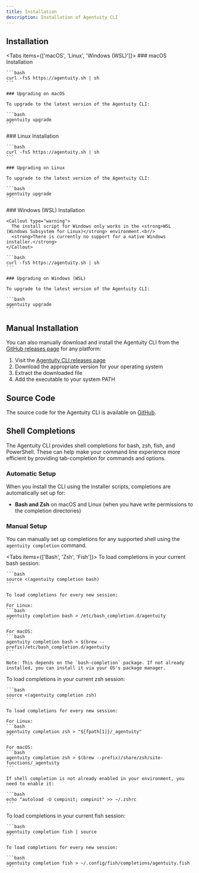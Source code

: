 ```yaml
---
title: Installation
description: Installation of Agentuity CLI
---
```



## Installation

<Tabs items={['macOS', 'Linux', 'Windows (WSL)']}>
  <Tab>
    ### macOS Installation

    ```bash
    curl -fsS https://agentuity.sh | sh
    ```

    ### Upgrading on macOS

    To upgrade to the latest version of the Agentuity CLI:

    ```bash
    agentuity upgrade
    ```
  </Tab>
  <Tab>
    ### Linux Installation

    ```bash
    curl -fsS https://agentuity.sh | sh
    ```

    ### Upgrading on Linux

    To upgrade to the latest version of the Agentuity CLI:

    ```bash
    agentuity upgrade
    ```
  </Tab>
  <Tab>
    ### Windows (WSL) Installation

    <Callout type="warning">
      The install script for Windows only works in the <strong>WSL (Windows Subsystem for Linux)</strong> environment.<br/>
      <strong>There is currently no support for a native Windows installer.</strong>
    </Callout>

    ```bash
    curl -fsS https://agentuity.sh | sh
    ```

    ### Upgrading on Windows (WSL)

    To upgrade to the latest version of the Agentuity CLI:

    ```bash
    agentuity upgrade
    ```
  </Tab>
</Tabs>

## Manual Installation

You can also manually download and install the Agentuity CLI from the [GitHub releases page](https://github.com/agentuity/cli/releases) for any platform:

1. Visit the [Agentuity CLI releases page](https://github.com/agentuity/cli/releases)
2. Download the appropriate version for your operating system
3. Extract the downloaded file
4. Add the executable to your system PATH

## Source Code

The source code for the Agentuity CLI is available on [GitHub](https://github.com/agentuity/cli).

## Shell Completions

The Agentuity CLI provides shell completions for bash, zsh, fish, and PowerShell. These can help make your command line experience more efficient by providing tab-completion for commands and options.

### Automatic Setup

When you install the CLI using the installer scripts, completions are automatically set up for:
- **Bash and Zsh** on macOS and Linux (when you have write permissions to the completion directories)

### Manual Setup

You can manually set up completions for any supported shell using the `agentuity completion` command.

<Tabs items={['Bash', 'Zsh', 'Fish']}>
  <Tab>
    To load completions in your current bash session:

    ```bash
    source <(agentuity completion bash)
    ```

    To load completions for every new session:

    For Linux:
    ```bash
    agentuity completion bash > /etc/bash_completion.d/agentuity
    ```

    For macOS:
    ```bash
    agentuity completion bash > $(brew --prefix)/etc/bash_completion.d/agentuity
    ```

    Note: This depends on the `bash-completion` package. If not already installed, you can install it via your OS's package manager.
  </Tab>
  <Tab>
    To load completions in your current zsh session:

    ```bash
    source <(agentuity completion zsh)
    ```

    To load completions for every new session:

    For Linux:
    ```bash
    agentuity completion zsh > "${fpath[1]}/_agentuity"
    ```

    For macOS:
    ```bash
    agentuity completion zsh > $(brew --prefix)/share/zsh/site-functions/_agentuity
    ```

    If shell completion is not already enabled in your environment, you need to enable it:

    ```bash
    echo "autoload -U compinit; compinit" >> ~/.zshrc
    ```
  </Tab>
  <Tab>
    To load completions in your current fish session:

    ```bash
    agentuity completion fish | source
    ```

    To load completions for every new session:

    ```bash
    agentuity completion fish > ~/.config/fish/completions/agentuity.fish
    ```
  </Tab>
</Tabs>
